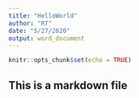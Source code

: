 ```yaml
---
title: "HelloWorld"
author: "RT"
date: "5/27/2020"
output: word_document
---
```


```r
knitr::opts_chunk$set(echo = TRUE)
```

## This is a markdown file

